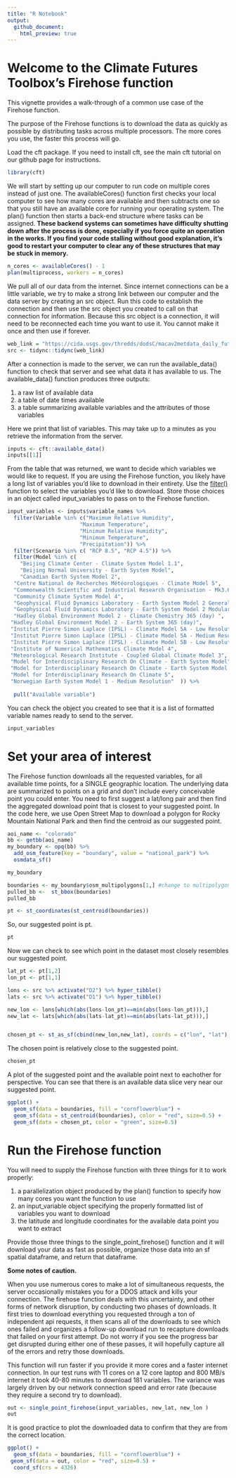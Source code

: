 ```yaml
---
title: "R Notebook"
output:
  github_document:
    html_preview: true
---
```

# Welcome to the Climate Futures Toolbox's Firehose function

This vignette provides a walk-through of a common use case of the Firehose function.

The purpose of the Firehose functions is to download the data as quickly as possible by distributing tasks across multiple processors. The more cores you use, the faster this process will go. 

Load the cft package. If you need to install cft, see the main cft tutorial on our github page for instructions.
```r
library(cft)
```

We will start by setting up our computer to run code on multiple cores instead of just one. The availableCores() function first checks your local computer to see how many cores are available and then subtracts one so that you still have an available core for running your operating system. The plan() function then starts a back-end structure where tasks can be assigned. **These backend systems can sometimes have difficulty shutting down after the process is done, especially if you force quite an operation in the works. If you find your code stalling without good explanation, it's good to restart your computer to clear any of these structures that may be stuck in memory.**  

```r
n_cores <- availableCores() - 1
plan(multiprocess, workers = n_cores)
```

We pull all of our data from the internet.  Since internet connections can be a little variable, we try to make a strong link between our computer and the data server by creating an src object. Run this code to establish the connection and then use the src object you created to call on that connection for information. Because this src object is a connection, it will need to be reconnected each time you want to use it. You cannot make it once and then use if forever. 
```r
web_link = "https://cida.usgs.gov/thredds/dodsC/macav2metdata_daily_future"
src <- tidync::tidync(web_link)

```

After a connection is made to the server, we can run the available_data() function to check that server and see what data it has available to us. The available_data() function produces three outputs: 

1. a raw list of available data
2. a table of date times available
3. a table summarizing available variables and the attributes of those variables 

Here we print that list of variables. This may take up to a minutes as you retrieve the information from the server. 
```r

inputs <- cft::available_data()
inputs[[1]]

```

From the table that was returned, we want to decide which variables we would like to request. If you are using the Firehose function, you likely have a long list of variables you'd like to download in their entirety. Use the [filter()](https://www.rdocumentation.org/packages/dplyr/versions/0.7.8/topics/filter) function to select the variables you'd like to download. Store those choices in an object called input_variables to pass on to the Firehose function. 
```r
input_variables <- inputs$variable_names %>% 
  filter(Variable %in% c("Maximum Relative Humidity", 
                       "Maximum Temperature", 
                       "Minimum Relative Humidity",          
                       "Minimum Temperature",                 
                       "Precipitation")) %>% 
  filter(Scenario %in% c( "RCP 8.5", "RCP 4.5")) %>% 
  filter(Model %in% c(
    "Beijing Climate Center - Climate System Model 1.1",
    "Beijing Normal University - Earth System Model",
    "Canadian Earth System Model 2",                                                                
  "Centre National de Recherches Météorologiques - Climate Model 5",                              
  "Commonwealth Scientific and Industrial Research Organisation - Mk3.6.0",                       
  "Community Climate System Model 4",                                                             
  "Geophysical Fluid Dynamics Laboratory - Earth System Model 2 Generalized Ocean Layer Dynamics",
  "Geophysical Fluid Dynamics Laboratory - Earth System Model 2 Modular Ocean",                   
  "Hadley Global Environment Model 2 - Climate Chemistry 365 (day) ",                             
 "Hadley Global Environment Model 2 - Earth System 365 (day)",                                   
 "Institut Pierre Simon Laplace (IPSL) - Climate Model 5A - Low Resolution",                     
 "Institut Pierre Simon Laplace (IPSL) - Climate Model 5A - Medium Resolution",                  
 "Institut Pierre Simon Laplace (IPSL) - Climate Model 5B - Low Resolution",                     
 "Institute of Numerical Mathematics Climate Model 4",                                           
 "Meteorological Research Institute - Coupled Global Climate Model 3",                           
 "Model for Interdisciplinary Research On Climate - Earth System Model",                         
 "Model for Interdisciplinary Research On Climate - Earth System Model - Chemistry",             
 "Model for Interdisciplinary Research On Climate 5",                                            
 "Norwegian Earth System Model 1 - Medium Resolution"  )) %>%
  
  pull("Available variable")
```

You can check the object you created to see that it is a list of formatted variable names ready to send to the server. 
```r
input_variables
```


# Set your area of interest
  The Firehose function downloads all the requested variables, for all available time points, for a SINGLE geographic location. The underlying data are summarized to points on a grid and don't include every conceivable point you could enter. You need to first suggest a lat/long pair and then find the aggregated download point that is closest to your suggested point. In the code here, we use Open Street Map to download a polygon for Rocky Mountain National Park and then find the centroid as our suggested point. 
```r
aoi_name <- "colorado"
bb <- getbb(aoi_name)
my_boundary <- opq(bb) %>%
  add_osm_feature(key = "boundary", value = "national_park") %>%
  osmdata_sf()

my_boundary

boundaries <- my_boundary$osm_multipolygons[1,] #change to multipolygons
pulled_bb <-  st_bbox(boundaries)
pulled_bb

pt <- st_coordinates(st_centroid(boundaries))
```

So, our suggested point is pt.
```r
pt
```

Now we can check to see which point in the dataset most closely resembles our suggested point. 
```r
lat_pt <- pt[1,2]
lon_pt <- pt[1,1]

lons <- src %>% activate("D2") %>% hyper_tibble()
lats <- src %>% activate("D1") %>% hyper_tibble()

new_lon <- lons[which(abs(lons-lon_pt)==min(abs(lons-lon_pt))),]
new_lat <- lats[which(abs(lats-lat_pt)==min(abs(lats-lat_pt))),]


chosen_pt <- st_as_sf(cbind(new_lon,new_lat), coords = c("lon", "lat"), crs = "WGS84", agr = "constant")
```

The chosen point is relatively close to the suggested point. 
```r
chosen_pt
```


A plot of the suggested point and the available point next to eachother for perspective. You can see that there is an available data slice very near our suggested point. 
```r
ggplot() +
  geom_sf(data = boundaries, fill = "cornflowerblue") +
  geom_sf(data = st_centroid(boundaries), color = "red", size=0.5) +
  geom_sf(data = chosen_pt, color = "green", size=0.5)
```


# Run the Firehose function
You will need to supply the Firehose function with three things for it to work properly: 

1. a parallelization object produced by the plan() function to specify how many cores you want the function to use
2. an input_variable object specifying the properly formatted list of variables you want to download
3. the latitude and longitude coordinates for the available data point you want to extract 

Provide those three things to the single_point_firehose() function and it will download your data as fast as possible, organize those data into an sf spatial dataframe, and return that dataframe. 

**Some notes of caution.** 

When you use numerous cores to make a lot of simultaneous requests, the server occasionally mistakes you for a DDOS attack and kills your connection. The firehose function deals with this uncertainty, and other forms of network disruption, by conducting two phases of downloads. It first tries to download everything you requested through a ton of independent api requests, it then scans all of the downloads to see which ones failed and organizes a follow-up download run to recapture downloads that failed on your first attempt. Do not worry if you see the progress bar get disrupted during either one of these passes, it will hopefully capture all of the errors and retry those downloads. 

This function will run faster if you provide it more cores and a faster internet connection. In our test runs with 11 cores on a 12 core laptop and 800 MB/s internet it took 40-80 minutes to download 181 variables. The variance was largely driven by our network connection speed and error rate (because they require a second try to download).
```r
out <- single_point_firehose(input_variables, new_lat, new_lon )
out
```


It is good practice to plot the downloaded data to confirm that they are from the correct location.
```r
ggplot() +
  geom_sf(data = boundaries, fill = "cornflowerblue") +
 geom_sf(data = out, color = "red", size=0.5) +
  coord_sf(crs = 4326) 
```

